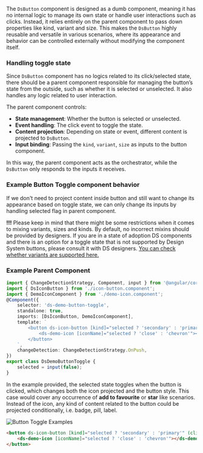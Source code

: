 

The `DsButton` component is designed as a dumb component, meaning it has no internal logic to manage its own state or handle user interactions such as clicks. Instead, it relies entirely on the parent component to pass down properties like kind, variant and size. This makes the `DsButton` highly reusable and versatile in various scenarios, where its appearance and behavior can be controlled externally without modifying the component itself.

<Canvas of={ButtonStories.ButtonToggle}></Canvas>

### Handling toggle state

Since `DsButton` component has no logics related to its click/selected state, there should be a parent component responsible for managing the button’s state from the outside, such as whether it is selected or unselected. It also handles any logic related to user interaction.

The parent component controls:

-   **State management**: Whether the button is selected or unselected.
-   **Event handling**: The click event to toggle the state.
-   **Content projection**: Depending on state or event, different content is projected to `DsButton`.
-   **Input binding**: Passing the `kind`, `variant`, `size` as inputs to the button component.

In this way, the parent component acts as the orchestrator, while the `DsButton` only responds to the inputs it receives.

### Example Button Toggle component behavior

If we don't need to project content inside button and still want to change its appearance based on toggle state, we can only change its inputs by handling selected flag in parent component.

**!!!** Please keep in mind that there might be some restrictions when it comes to mixing variants, sizes and kinds. By default, no incorrect mixins should be provided by designers. If you are in a state of adoption DS components and there is an option for a toggle state that is not supported by Design System buttons, please consult it with DS designers.
[You can check whether variants are supported here.](?path=/docs/components-button-button-all-variants--overview)

### Example Parent Component

```ts
import { ChangeDetectionStrategy, Component, input } from '@angular/core';
import { DsIconButton } from './icon-button.component';
import { DemoIconComponent } from './demo-icon.component';
@Component({
    selector: 'ds-demo-button-toggle',
    standalone: true,
    imports: [DsIconButton, DemoIconComponent],
    template: `
        <button ds-icon-button [kind]="selected ? 'secondary' : 'primary'" (click)="selected = !selected">
            <ds-demo-icon [iconName]="selected ? 'close' : 'chevron'"></ds-demo-icon>
        </button>
    `,
    changeDetection: ChangeDetectionStrategy.OnPush,
})
export class DsDemoButtonToggle {
    selected = input(false);
}
```

In the example provided, the selected state toggles when the button is clicked, which changes both the icon projected and the button style.
This case would cover any occurrence of **add to favourite** or **star** like scenarios.
Instead of the icon, any kind of content related to the button could be projected conditionally, i.e. badge, pill, label.

![Button Toggle Examples](docs-assets/button-toggle-examples.png 'Button Toggle Examples')

```html
<button ds-icon-button [kind]="selected ? 'secondary' : 'primary'" (click)="selected = !selected">
    <ds-demo-icon [iconName]="selected ? 'close' : 'chevron'"></ds-demo-icon>
</button>
```
